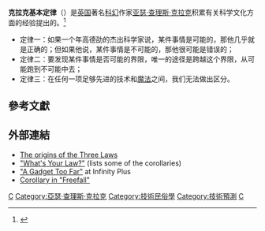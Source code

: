 '''克拉克基本定律'''（{{lang-en|Clarke's three laws}}）是[[英国|英国]]著名[[科幻|科幻]]作家[[亚瑟·查理斯·克拉克|亚瑟·查理斯·克拉克]]积累有关科学文化方面的经验提出的。<ref name=":0">{{Cite book|edition=Rev. ed|chapter=Hazards of Prophecy: The Failure of Imagination|url=https://www.worldcat.org/oclc/4368176|publisher=Popular Library|date=1977, ©1973|location=New York|isbn=0445040610|oclc=4368176|first=Clarke, Arthur C. (Arthur Charles),|last=1917-2008.|title=Profiles of the future : an inquiry into the limits of the possible|year=|pages=|quote=When, however, the lay public rallies round an idea that is denounced by distinguished but elderly scientists and supports that idea with great fervor and emotion -- the distinguished but elderly scientists are then, after all, probably right. [...] But the only way of discovering the limits of the possible is to venture a little way past them into the impossible. [...] The French edition of this book rather surprised me by calling this Clarke's Second Law. I accept the label, and have also formulated a Third: Any sufficiently advanced technology is indistinguishable from magic. As three laws were good enough for Newton, I have modestly decided to stop there.}}</ref>

* 定律一：如果一个年高德劭的杰出科学家说，某件事情是可能的，那他几乎就是正确的；但如果他说，某件事情是不可能的，那他很可能是错误的；
* 定律二：要发现某件事情是否可能的界限，唯一的途径是跨越这个界限，从可能跑到不可能中去；
* 定律三：在任何一项足够先进的技术和[[魔法|魔法]]之间，我们无法做出区分。

== 參考文獻 ==
{{wikiquote|阿瑟·克拉克}}
<references />

== 外部連結 ==
* [http://groups.google.com.au/groups?selm=1991Nov13.122855.10634%40sq.sq.com The origins of the Three Laws]
* [https://web.archive.org/web/20120106080242/http://www.edge.org/q2004/ "What's Your Law?"] (lists some of the corollaries)
* [http://www.infinityplus.co.uk/nonfiction/dlnw.htm "A Gadget Too Far"] {{Wayback|url=http://www.infinityplus.co.uk/nonfiction/dlnw.htm |date=20201112002213 }} at Infinity Plus
* [http://freefall.purrsia.com/ff300/fv00255.htm Corollary in "Freefall"] {{Wayback|url=http://freefall.purrsia.com/ff300/fv00255.htm |date=20201112023329 }}

[[Category:諺語|C]]
[[Category:亞瑟·查理斯·克拉克|Category:亞瑟·查理斯·克拉克]]
[[Category:技術民俗學|Category:技術民俗學]]
[[Category:技術預測|Category:技術預測]]
[[Category:虛構法則|C]]